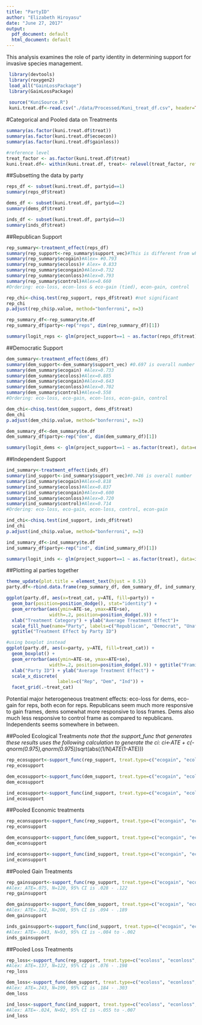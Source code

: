 ```yaml
---
title: "PartyID"
author: "Elizabeth Hiroyasu"
date: "June 27, 2017"
output:
  pdf_document: default
  html_document: default
---
```

This analysis examines the role of party identity in determining support for invasive species management.

```r
 library(devtools)
 library(roxygen2)
 load_all("GainLossPackage")
 library(GainLossPackage)
 
 source("KuniSource.R")
 kuni.treat.df<-read.csv("./data/Processed/Kuni_treat_df.csv", header=TRUE)
```

#Categorical and Pooled data on Treatments
```r
summary(as.factor(kuni.treat.df$treat))
summary(as.factor(kuni.treat.df$ecoecon)) 
summary(as.factor(kuni.treat.df$gainloss))

#reference level
treat_factor <- as.factor(kuni.treat.df$treat)
kuni.treat.df<- within(kuni.treat.df, treat<- relevel(treat_factor, ref = "control"))
```

##Subsetting the data by party
```r
reps_df <- subset(kuni.treat.df, partyid==1)
summary(reps_df$treat)

dems_df <- subset(kuni.treat.df, partyid==2)
summary(dems_df$treat)

inds_df <- subset(kuni.treat.df, partyid==3)
summary(inds_df$treat)
```

##Republican Support
```r
rep_summary<-treatment_effect(reps_df)
summary(rep_support<-rep_summary$support_vec)#This is different from what alex found (0.764)
summary(rep_summary$ecogain)#Alex= #0.793
summary(rep_summary$ecoloss)# Alex= 0.833
summary(rep_summary$econgain)#Alex=0.732
summary(rep_summary$econloss)#Alex=0.793
summary(rep_summary$control)#Alex=0.660
#Ordering: eco-loss, econ-loss & eco-gain (tied), econ-gain, control

rep_chi<-chisq.test(rep_support, reps_df$treat) #not significant
rep_chi
p.adjust(rep_chi$p.value, method="bonferroni", n=3)

rep_summary_df<-rep_summary$te.df
rep_summary_df$party<-rep("reps", dim(rep_summary_df)[1])

summary(logit_reps <- glm(project_support==1 ~ as.factor(reps_df$treat), data=reps_df, family=binomial(link="logit")))
```

##Democratic Support
```r
dem_summary<-treatment_effect(dems_df)
summary(dem_support<-dem_summary$support_vec) #0.697 is overall number
summary(dem_summary$ecogain) #Alex=0.733
summary(dem_summary$ecoloss)#Alex=0.885
summary(dem_summary$econgain)#Alex=0.643
summary(dem_summary$econloss)#Alex=0.702
summary(dem_summary$control)#Alex=0.558
#Ordering: eco-loss, eco-gain, econ-loss, econ-gain, control

dem_chi<-chisq.test(dem_support, dems_df$treat)
dem_chi
p.adjust(dem_chi$p.value, method="bonferroni", n=3)

dem_summary_df<-dem_summary$te.df
dem_summary_df$party<-rep("dem", dim(dem_summary_df)[1])

summary(logit_dems <- glm(project_support==1 ~ as.factor(treat), data=dems_df, family=binomial(link="logit"))) 
```

##Independent Support
```r
ind_summary<-treatment_effect(inds_df)
summary(ind_support<-ind_summary$support_vec)#0.746 is overall number
summary(ind_summary$ecogain)#Alex=0.818
summary(ind_summary$ecoloss)#Alex=0.837
summary(ind_summary$econgain)#Alex=0.600
summary(ind_summary$econloss)#Alex=0.720
summary(ind_summary$control)#Alex=0.714
#Ordering: eco-loss, eco-gain, econ-loss, control, econ-gain

ind_chi<-chisq.test(ind_support, inds_df$treat)
ind_chi
p.adjust(ind_chi$p.value, method="bonferroni", n=3)

ind_summary_df<-ind_summary$te.df
ind_summary_df$party<-rep("ind", dim(ind_summary_df)[1])

summary(logit_inds <- glm(project_support==1 ~ as.factor(treat), data=inds_df, family=binomial(link="logit"))) 
```

##Plotting al parties together
```r
theme_update(plot.title = element_text(hjust = 0.5))
party.df<-rbind.data.frame(rep_summary_df, dem_summary_df, ind_summary_df)

ggplot(party.df, aes(x=treat_cat, y=ATE, fill=party)) + 
  geom_bar(position=position_dodge(), stat="identity") +
  geom_errorbar(aes(ymin=ATE-se, ymax=ATE+se),
                width=.2, position=position_dodge(.9)) +
  xlab("Treatment Category") + ylab("Average Treatment Effect")+
  scale_fill_hue(name="Party", labels=c("Republican", "Democrat", "Unaffiliated")) +
  ggtitle("Treatment Effect by Party ID")

#using boxplot instead
ggplot(party.df, aes(x=party, y=ATE, fill=treat_cat)) +
  geom_boxplot() +
  geom_errorbar(aes(ymin=ATE-se, ymax=ATE+se),
                width=.2, position=position_dodge(.9)) + ggtitle("Framing Effects by Party ID") +
  xlab("Party ID") + ylab("Average Treatment Effect") +
  scale_x_discrete(
                   labels=c("Rep", "Dem", "Ind")) +
  facet_grid(.~treat_cat)

```
Potential major heterogeneous treatment effects: eco-loss for dems, eco-gain for reps, both econ for reps.
Republicans seem much more responsive to gain frames, dems somewhat more responsive to loss frames. Dems also much less responsive to control frame as compared to republicans. Independents seems somewhere in between.

##Pooled Ecological Treatments
*note that the support_func that generates these results uses the following calculation to generate the ci:
 ci<-ATE + c(-qnorm(0.975),qnorm(0.975))*sqrt(abs((1/N)*ATE*(1-ATE)))
```r
rep_ecosupport<-support_func(rep_support, treat.type=c("ecogain", "ecoloss", "control"), reps_df)
rep_ecosupport

dem_ecosupport<-support_func(dem_support, treat.type=c("ecogain", "ecoloss", "control"), dems_df)
dem_ecosupport

ind_ecosupport<-support_func(ind_support, treat.type=c("ecogain", "ecoloss", "control"), inds_df)
ind_ecosupport
```



##Pooled Economic treatments
```r
rep_econsupport<-support_func(rep_support, treat.type=c("econgain", "econloss", "control"), reps_df)
rep_econsupport

dem_econsupport<-support_func(dem_support, treat.type=c("econgain", "econloss", "control"), dems_df)
dem_econsupport

ind_econsupport<-support_func(ind_support, treat.type=c("econgain", "econloss", "control"), inds_df)
ind_econsupport
```



##Pooled Gain Treatments
```r
rep_gainsupport<-support_func(rep_support, treat.type=c("ecogain", "econgain", "control"), reps_df)
#Alex: ATE=.075, N=120, 95% CI is .028 - .122
rep_gainsupport

dem_gainsupport<-support_func(dem_support, treat.type=c("ecogain", "econgain", "control"), dems_df)
#Alex: ATE=.142, N=208, 95% CI is .094 - .189
dem_gainsupport

inds_gainsupport<-support_func(ind_support, treat.type=c("ecogain", "econgain", "control"), inds_df)
#Alex: ATE=-.043, N=93, 95% CI is -.084 to -.002
inds_gainsupport
```



##Pooled Loss Treatments
```r
rep_loss<-support_func(rep_support, treat.type=c("ecoloss", "econloss", "control"), reps_df)
#Alex: ATE=.137, N=122, 95% CI is .076 - .198
rep_loss

dem_loss<-support_func(dem_support, treat.type=c("ecoloss", "econloss", "control"), dems_df)
#Alex: ATE=.243, N=199, 95% CI is .184 - .303
dem_loss

ind_loss<-support_func(ind_support, treat.type=c("ecoloss", "econloss", "control"), inds_df)
#Alex: ATE=-.024, N=92, 95% CI is -.055 to -.007
ind_loss
```


